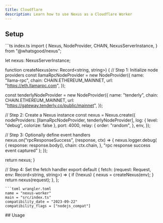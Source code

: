```yaml
---
title: Cloudflare
description: Learn how to use Nexus as a Cloudflare Worker
---
```

## Setup
<CodeGroup>
```ts index.ts
import {
  Nexus,
  NodeProvider,
  CHAIN,
  NexusServerInstance,
} from "@whatsgood/nexus";

let nexus: NexusServerInstance;

function createNexus(env: Record<string, string>) {
  // Step 1: Initialize node providers
  const llamaRpcNodeProvider = new NodeProvider({
    name: "llama-rpc",
    chain: CHAIN.ETHEREUM_MAINNET,
    url: "https://eth.llamarpc.com",
  });

  const tenderlyNodeProvider = new NodeProvider({
    name: "tenderly",
    chain: CHAIN.ETHEREUM_MAINNET,
    url: "https://gateway.tenderly.co/public/mainnet",
  });

  // Step 2: Create a Nexus instance
  const nexus = Nexus.create({
    nodeProviders: [llamaRpcNodeProvider, tenderlyNodeProvider],
    log: { level: "debug", colorize: false },
    port: 4000,
    relay: {
      order: "random",
    },
    env,
  });

  // Step 3: Optionally define event handlers
  nexus.on("rpcResponseSuccess", (response, ctx) => {
    nexus.logger.debug(
      {
        response: response.body(),
        chain: ctx.chain,
      },
      "rpc response success event captured"
    );
  });

  return nexus;
}

// Step 4: Set the fetch handler
export default {
  fetch: (request: Request, env: Record<string, string>) => {
    if (!nexus) {
      nexus = createNexus(env);
    }
    return nexus(request);
  },
};
```
```toml wrangler.toml
name = "nexus-worker"
main = "src/index.ts"
compatibility_date = "2023-09-22"
compatibility_flags = ["nodejs_compat"]
```
</CodeGroup>
## Usage
<Snippet file="send-a-request-no-auth.mdx" />
